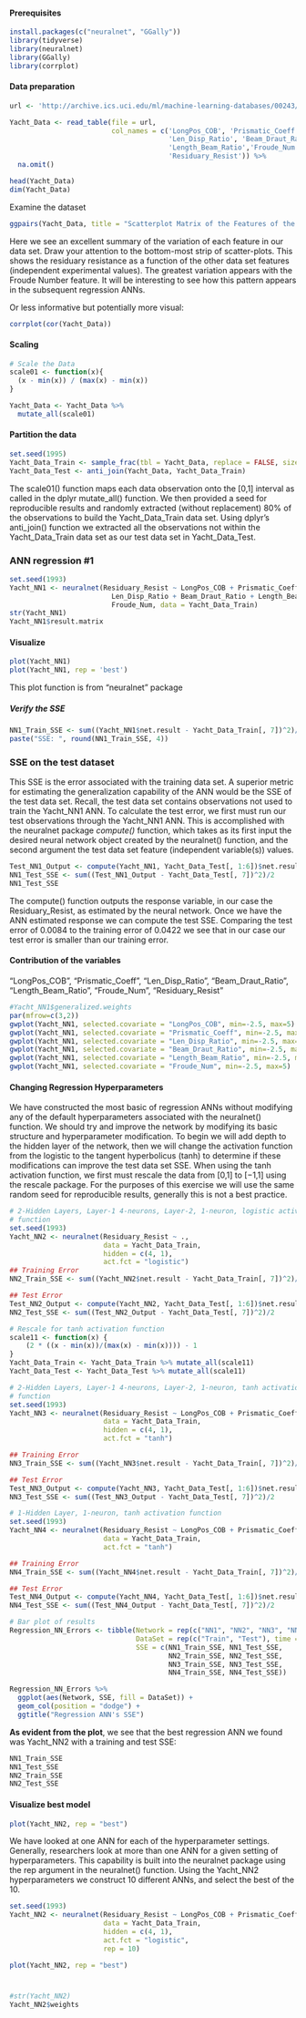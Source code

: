 

#### Prerequisites
```{r}
install.packages(c("neuralnet", "GGally"))
library(tidyverse)
library(neuralnet)
library(GGally)
library(corrplot)
```

#### Data preparation
```{r}
url <- 'http://archive.ics.uci.edu/ml/machine-learning-databases/00243/yacht_hydrodynamics.data'

Yacht_Data <- read_table(file = url,
                         col_names = c('LongPos_COB', 'Prismatic_Coeff',
                                       'Len_Disp_Ratio', 'Beam_Draut_Ratio', 
                                       'Length_Beam_Ratio','Froude_Num', 
                                       'Residuary_Resist')) %>%
  na.omit()

head(Yacht_Data)
dim(Yacht_Data)
```
Examine the dataset
```{r}
ggpairs(Yacht_Data, title = "Scatterplot Matrix of the Features of the Yacht Data Set")
```
Here we see an excellent summary of the variation of each feature in our data set. Draw your attention to the bottom-most strip of scatter-plots. This shows the residuary resistance as a function of the other data set features (independent experimental values). The greatest variation appears with the Froude Number feature. It will be interesting to see how this pattern appears in the subsequent regression ANNs.

Or less informative but potentially more visual:
```{r}
corrplot(cor(Yacht_Data))
```


#### Scaling
```{r}
# Scale the Data
scale01 <- function(x){
  (x - min(x)) / (max(x) - min(x))
}

Yacht_Data <- Yacht_Data %>%
  mutate_all(scale01)


```

#### Partition the data
```{r}
set.seed(1995)
Yacht_Data_Train <- sample_frac(tbl = Yacht_Data, replace = FALSE, size = 0.80)
Yacht_Data_Test <- anti_join(Yacht_Data, Yacht_Data_Train)
```

The scale01() function maps each data observation onto the [0,1] interval as called in the dplyr mutate_all() function. We then provided a seed for reproducible results and randomly extracted (without replacement) 80% of the observations to build the Yacht_Data_Train data set. Using dplyr’s anti_join() function we extracted all the observations not within the Yacht_Data_Train data set as our test data set in Yacht_Data_Test.

### ANN regression #1
```{r}
set.seed(1993)
Yacht_NN1 <- neuralnet(Residuary_Resist ~ LongPos_COB + Prismatic_Coeff + 
                         Len_Disp_Ratio + Beam_Draut_Ratio + Length_Beam_Ratio +
                         Froude_Num, data = Yacht_Data_Train)
str(Yacht_NN1)
Yacht_NN1$result.matrix
```

#### Visualize
```{r}
plot(Yacht_NN1)
plot(Yacht_NN1, rep = 'best')
```

This plot function is from "neuralnet" package


##### Verify the SSE
```{r}
NN1_Train_SSE <- sum((Yacht_NN1$net.result - Yacht_Data_Train[, 7])^2)/2
paste("SSE: ", round(NN1_Train_SSE, 4))
```

### SSE on the test dataset
This SSE is the error associated with the training data set. A superior metric for estimating the generalization capability of the ANN would be the SSE of the test data set. Recall, the test data set contains observations not used to train the Yacht_NN1 ANN. To calculate the test error, we first must run our test observations through the Yacht_NN1 ANN. This is accomplished with the neuralnet package *compute()* function, which takes as its first input the desired neural network object created by the neuralnet() function, and the second argument the test data set feature (independent variable(s)) values.

```{r}
Test_NN1_Output <- compute(Yacht_NN1, Yacht_Data_Test[, 1:6])$net.result
NN1_Test_SSE <- sum((Test_NN1_Output - Yacht_Data_Test[, 7])^2)/2
NN1_Test_SSE

```

The compute() function outputs the response variable, in our case the Residuary_Resist, as estimated by the neural network. Once we have the ANN estimated response we can compute the test SSE. Comparing the test error of 0.0084 to the training error of 0.0422 we see that in our case our test error is smaller than our training error.

#### Contribution of the variables
"LongPos_COB", "Prismatic_Coeff", "Len_Disp_Ratio", "Beam_Draut_Ratio", "Length_Beam_Ratio", "Froude_Num", "Residuary_Resist"
```{r}
#Yacht_NN1$generalized.weights
par(mfrow=c(3,2))
gwplot(Yacht_NN1, selected.covariate = "LongPos_COB", min=-2.5, max=5)
gwplot(Yacht_NN1, selected.covariate = "Prismatic_Coeff", min=-2.5, max=5)
gwplot(Yacht_NN1, selected.covariate = "Len_Disp_Ratio", min=-2.5, max=5)
gwplot(Yacht_NN1, selected.covariate = "Beam_Draut_Ratio", min=-2.5, max=5)
gwplot(Yacht_NN1, selected.covariate = "Length_Beam_Ratio", min=-2.5, max=5)
gwplot(Yacht_NN1, selected.covariate = "Froude_Num", min=-2.5, max=5)
```


#### Changing Regression Hyperparameters
We have constructed the most basic of regression ANNs without modifying any of the default hyperparameters associated with the neuralnet() function. We should try and improve the network by modifying its basic structure and hyperparameter modification. To begin we will add depth to the hidden layer of the network, then we will change the activation function from the logistic to the tangent hyperbolicus (tanh) to determine if these modifications can improve the test data set SSE. When using the tanh activation function, we first must rescale the data from [0,1] to [−1,1]
using the rescale package. For the purposes of this exercise we will use the same random seed for reproducible results, generally this is not a best practice.
```{r}
# 2-Hidden Layers, Layer-1 4-neurons, Layer-2, 1-neuron, logistic activation
# function
set.seed(1993)
Yacht_NN2 <- neuralnet(Residuary_Resist ~ ., 
                       data = Yacht_Data_Train, 
                       hidden = c(4, 1), 
                       act.fct = "logistic")
## Training Error
NN2_Train_SSE <- sum((Yacht_NN2$net.result - Yacht_Data_Train[, 7])^2)/2

## Test Error
Test_NN2_Output <- compute(Yacht_NN2, Yacht_Data_Test[, 1:6])$net.result
NN2_Test_SSE <- sum((Test_NN2_Output - Yacht_Data_Test[, 7])^2)/2

# Rescale for tanh activation function
scale11 <- function(x) {
    (2 * ((x - min(x))/(max(x) - min(x)))) - 1
}
Yacht_Data_Train <- Yacht_Data_Train %>% mutate_all(scale11)
Yacht_Data_Test <- Yacht_Data_Test %>% mutate_all(scale11)

# 2-Hidden Layers, Layer-1 4-neurons, Layer-2, 1-neuron, tanh activation
# function
set.seed(1993)
Yacht_NN3 <- neuralnet(Residuary_Resist ~ LongPos_COB + Prismatic_Coeff + Len_Disp_Ratio + Beam_Draut_Ratio + Length_Beam_Ratio + Froude_Num, 
                       data = Yacht_Data_Train, 
                       hidden = c(4, 1), 
                       act.fct = "tanh")

## Training Error
NN3_Train_SSE <- sum((Yacht_NN3$net.result - Yacht_Data_Train[, 7])^2)/2

## Test Error
Test_NN3_Output <- compute(Yacht_NN3, Yacht_Data_Test[, 1:6])$net.result
NN3_Test_SSE <- sum((Test_NN3_Output - Yacht_Data_Test[, 7])^2)/2

# 1-Hidden Layer, 1-neuron, tanh activation function
set.seed(1993)
Yacht_NN4 <- neuralnet(Residuary_Resist ~ LongPos_COB + Prismatic_Coeff + Len_Disp_Ratio + Beam_Draut_Ratio + Length_Beam_Ratio + Froude_Num, 
                       data = Yacht_Data_Train, 
                       act.fct = "tanh")

## Training Error
NN4_Train_SSE <- sum((Yacht_NN4$net.result - Yacht_Data_Train[, 7])^2)/2

## Test Error
Test_NN4_Output <- compute(Yacht_NN4, Yacht_Data_Test[, 1:6])$net.result
NN4_Test_SSE <- sum((Test_NN4_Output - Yacht_Data_Test[, 7])^2)/2

# Bar plot of results
Regression_NN_Errors <- tibble(Network = rep(c("NN1", "NN2", "NN3", "NN4"), each = 2), 
                               DataSet = rep(c("Train", "Test"), time = 4), 
                               SSE = c(NN1_Train_SSE, NN1_Test_SSE, 
                                       NN2_Train_SSE, NN2_Test_SSE, 
                                       NN3_Train_SSE, NN3_Test_SSE, 
                                       NN4_Train_SSE, NN4_Test_SSE))

Regression_NN_Errors %>% 
  ggplot(aes(Network, SSE, fill = DataSet)) + 
  geom_col(position = "dodge") + 
  ggtitle("Regression ANN's SSE")
```
**As evident from the plot**, we see that the best regression ANN we found was Yacht_NN2 with a training and test SSE:
```{r}
NN1_Train_SSE
NN1_Test_SSE
NN2_Train_SSE
NN2_Test_SSE
```

#### Visualize best model
```{r}
plot(Yacht_NN2, rep = "best")
```
We have looked at one ANN for each of the hyperparameter settings. Generally, researchers look at more than one ANN for a given setting of hyperparameters. This capability is built into the neuralnet package using the rep argument in the neuralnet() function. Using the Yacht_NN2 hyperparameters we construct 10 different ANNs, and select the best of the 10.
```{r}
set.seed(1993)
Yacht_NN2 <- neuralnet(Residuary_Resist ~ LongPos_COB + Prismatic_Coeff + Len_Disp_Ratio + Beam_Draut_Ratio + Length_Beam_Ratio + Froude_Num, 
                       data = Yacht_Data_Train, 
                       hidden = c(4, 1), 
                       act.fct = "logistic", 
                       rep = 10)

plot(Yacht_NN2, rep = "best")
```

#
```{r}
#str(Yacht_NN2)
Yacht_NN2$weights
```

